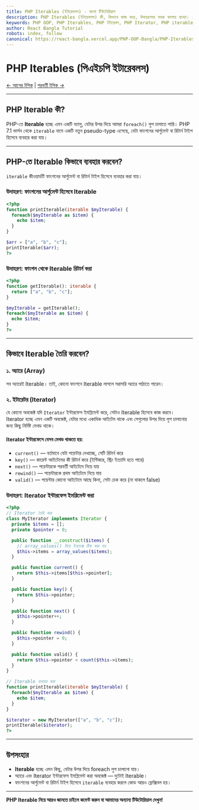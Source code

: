 ```yaml
---
title: PHP Iterables (ইটারেবলস) - বাংলা টিউটোরিয়াল
description: PHP Iterables (ইটারেবলস) কী, কিভাবে কাজ করে, উদাহরণসহ সহজ বাংলায় ব্যাখ্যা। iterable type, array, Iterator interface, foreach loop, PHP Iterable Example।
keywords: PHP OOP, PHP Iterables, PHP ইটারেবল, PHP Iterator, PHP iterable type, PHP বাংলা টিউটোরিয়াল, PHP OOP Bangla, PHP Iterable Example
author: React Bangla Tutorial
robots: index, follow
canonical: https://react-bangla.vercel.app/PHP-OOP-Bangla/PHP-Iterables
---
```


# PHP Iterables (পিএইচপি ইটারেবলস)

[← আগের টপিক](php_namespaces.asp) | [পরবর্তী টপিক →](php_mysql_intro.asp)

---

## PHP Iterable কী?

PHP-তে **Iterable** হচ্ছে এমন একটি ভ্যালু, যেটার উপর দিয়ে আমরা `foreach()` লুপ চালাতে পারি। PHP 7.1 ভার্সন থেকে `iterable` নামে একটি নতুন pseudo-type এসেছে, যেটা ফাংশনের আর্গুমেন্ট বা রিটার্ন টাইপ হিসেবে ব্যবহার করা যায়।

---

## PHP-তে Iterable কিভাবে ব্যবহার করবেন?

`iterable` কীওয়ার্ডটি ফাংশনের আর্গুমেন্ট বা রিটার্ন টাইপ হিসেবে ব্যবহার করা যায়।

### উদাহরণ: ফাংশনের আর্গুমেন্ট হিসেবে Iterable

```php
<?php
function printIterable(iterable $myIterable) {
  foreach($myIterable as $item) {
    echo $item;
  }
}

$arr = ["a", "b", "c"];
printIterable($arr);
?>
```

### উদাহরণ: ফাংশন থেকে Iterable রিটার্ন করা

```php
<?php
function getIterable(): iterable {
  return ["a", "b", "c"];
}

$myIterable = getIterable();
foreach($myIterable as $item) {
  echo $item;
}
?>
```

---

## কিভাবে Iterable তৈরি করবেন?

### ১. অ্যারে (Array)

সব অ্যারেই Iterable। তাই, কোনো ফাংশনে Iterable লাগলে সরাসরি অ্যারে পাঠাতে পারেন।

### ২. ইটারেটর (Iterator)

যে কোনো অবজেক্ট যদি `Iterator` ইন্টারফেস ইমপ্লিমেন্ট করে, সেটাও Iterable হিসেবে কাজ করবে।  
Iterator হচ্ছে এমন একটি অবজেক্ট, যেটার মধ্যে একাধিক আইটেম থাকে এবং সেগুলোর উপর দিয়ে লুপ চালানোর জন্য কিছু নির্দিষ্ট মেথড থাকে।

#### Iterator ইন্টারফেসে যেসব মেথড থাকতে হয়:

- `current()` — বর্তমানে যেটা পয়েন্টার দেখাচ্ছে, সেটি রিটার্ন করে
- `key()` — কারেন্ট আইটেমের কী রিটার্ন করে (ইন্টিজার, স্ট্রিং ইত্যাদি হতে পারে)
- `next()` — পয়েন্টারকে পরবর্তী আইটেমে নিয়ে যায়
- `rewind()` — পয়েন্টারকে প্রথম আইটেমে নিয়ে যায়
- `valid()` — পয়েন্টার কোনো আইটেমে আছে কিনা, সেটা চেক করে (না থাকলে false)

### উদাহরণ: Iterator ইন্টারফেস ইমপ্লিমেন্ট করা

```php
<?php
// Iterator তৈরি করা
class MyIterator implements Iterator {
  private $items = [];
  private $pointer = 0;

  public function __construct($items) {
    // array_values() দিয়ে ইনডেক্স ঠিক করা হয়
    $this->items = array_values($items);
  }

  public function current() {
    return $this->items[$this->pointer];
  }

  public function key() {
    return $this->pointer;
  }

  public function next() {
    $this->pointer++;
  }

  public function rewind() {
    $this->pointer = 0;
  }

  public function valid() {
    return $this->pointer < count($this->items);
  }
}

// Iterable ব্যবহার করা
function printIterable(iterable $myIterable) {
  foreach($myIterable as $item) {
    echo $item;
  }
}

$iterator = new MyIterator(["a", "b", "c"]);
printIterable($iterator);
?>
```

---

## উপসংহার

- **Iterable** হচ্ছে এমন কিছু, যেটার উপর দিয়ে foreach লুপ চালানো যায়।
- অ্যারে এবং Iterator ইন্টারফেস ইমপ্লিমেন্ট করা অবজেক্ট — দুটোই Iterable।
- ফাংশনের আর্গুমেন্ট বা রিটার্ন টাইপ হিসেবে `iterable` ব্যবহার করলে কোড আরও ফ্লেক্সিবল হয়।

---

**PHP Iterable নিয়ে আরও জানতে চাইলে কমেন্ট করুন বা আমাদের অন্যান্য টিউটোরিয়াল দেখুন!**
